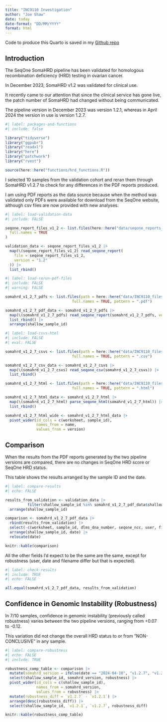 ```yaml
---
title: "INC9110 Investigation"
author: "Joe Shaw"
date: today
date-format: "DD/MM/YYYY"
format: html
---
```


Code to produce this Quarto is saved in my [Github repo](https://github.com/joeshaw824/homologous_recombination_deficiency/tree/qiasymphony_validation)

## Introduction

The SeqOne SomaHRD pipeline has been validated for homologous recombination deficiency (HRD) testing in ovarian cancer.

In December 2023, SomaHRD v1.2 was validated for clinical use.

It recently came to our attention that since the clinical service has gone live, the patch number of SomaHRD had changed without being communicated. 

The pipeline version in December 2023 was version 1.2.1, whereas in April 2024 the version in use is version 1.2.7.

```r
#| label: packages-and-functions
#| include: false

library("tidyverse")
library("ggpubr")
library("readxl")
library("here")
library("patchwork")
library("rvest")

source(here::here("functions/hrd_functions.R"))

```

I selected 10 samples from the validation cohort and reran them through SomaHRD v1.2.7 to check for any differences in the PDF reports produced.

I am using PDF reports as the data source because when the method was validated only PDFs were available for download from the SeqOne website, although csv files are now provided with new analyses.

```r
#| label: load-validation-data
#| include: FALSE

seqone_report_files_v1_2 <- list.files(here::here("data/seqone_reports_v1_2/"),
  full.names = TRUE
)

validation_data <- seqone_report_files_v1_2 |>
  map(\(seqone_report_files_v1_2) read_seqone_report(
    file = seqone_report_files_v1_2,
    version = "1.2"
  )) |>
  list_rbind()

```

```r
#| label: load-rerun-pdf-files
#| include: FALSE
#| warning: FALSE

somahrd_v1_2_7_pdfs <- list.files(path = here::here("data/INC9110_files/"),
                              full.names = TRUE, pattern = ".pdf")

somahrd_v1_2_7_pdf_data <- somahrd_v1_2_7_pdfs |> 
  map(\(somahrd_v1_2_7_pdfs) read_seqone_report(somahrd_v1_2_7_pdfs, version = "1.2")) |> 
  list_rbind() |> 
  arrange(shallow_sample_id)

```

```r
#| label: load-csvs-html
#| include: FALSE
#| eval: FALSE

somahrd_v1_2_7_csvs <- list.files(path = here::here("data/INC9110_files/"),
                              full.names = TRUE, pattern = ".csv")

somahrd_v1_2_7_csv_data <- somahrd_v1_2_7_csvs |> 
  map(\(somahrd_v1_2_7_csvs) read_seqone_csv(somahrd_v1_2_7_csvs)) |> 
  list_rbind()

somahrd_v1_2_7_html <- list.files(path = here::here("data/INC9110_files/"),
                              full.names = TRUE, pattern = ".html")

somahrd_v1_2_7_html_data <- somahrd_v1_2_7_html |> 
  map(\(somahrd_v1_2_7_html) parse_seqone_html(somahrd_v1_2_7_html)) |> 
  list_rbind()

somahrd_v1_2_7_html_wide <- somahrd_v1_2_7_html_data |> 
  pivot_wider(id_cols = c(worksheet, sample_id),
              names_from = name,
              values_from = version)

```

## Comparison

When the results from the PDF reports generated by the two pipeline versions are compared, there are no changes in SeqOne HRD score or SeqOne HRD status. 

This table shows the results arranged by the sample ID and the date.

```r
#| label: compare-results
#| echo: FALSE

results_from_validation <- validation_data |> 
          filter(shallow_sample_id %in% somahrd_v1_2_7_pdf_data$shallow_sample_id) |> 
  arrange(shallow_sample_id)

comparison <- somahrd_v1_2_7_pdf_data |> 
  rbind(results_from_validation) |> 
  select(-c(worksheet, sample_id, dlms_dna_number, seqone_ncc, user, filename, version)) |>
  arrange(shallow_sample_id, date) |> 
  relocate(date)

knitr::kable(comparison)

```

All the other fields I'd expect to be the same are the same, except for robustness (user, date and filename differ but that is expected).

```r
#| label: check-results
#| include: TRUE
#| echo: FALSE

all.equal(somahrd_v1_2_7_pdf_data, results_from_validation)

```

## Confidence in Genomic Instability (Robustness)

In 7/10 samples, confidence in genomic instability (previously called robustness) varies between the two pipeline versions, ranging from +0.07 to -0.12.

This variation did not change the overall HRD status to or from "NON-CONCLUSIVE" in any sample.

```r
#| label: compare-robustness
#| echo: FALSE
#| include: TRUE

robustness_comp_table <- comparison |> 
  mutate(somahrd_version = ifelse(date == "2024-04-10", "v1.2.7", "v1.2.1")) |> 
  select(shallow_sample_id, somahrd_version, robustness) |> 
  pivot_wider(id_cols = c(shallow_sample_id),
              names_from = somahrd_version,
              values_from = robustness) |>  
  mutate(robustness_diff = `v1.2.7` - `v1.2.1`) |> 
  arrange(desc(robustness_diff)) |> 
  select(shallow_sample_id, `v1.2.1`, `v1.2.7`, robustness_diff)

knitr::kable(robustness_comp_table)

```